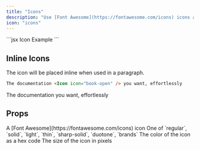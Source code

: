 ```yaml
---
title: "Icons"
description: "Use [Font Awesome](https://fontawesome.com/icons) icons anywhere in the doc"
icon: "icons"
---
```


<Icon icon="book-open" size={32} />

<RequestExample>
```jsx Icon Example
<Icon icon="book-open" size={32} />
```
</RequestExample>

## Inline Icons

The icon will be placed inline when used in a paragraph.

```markdown
The documentation <Icon icon="book-open" /> you want, effortlessly
```

The documentation <Icon icon="book-open" /> you want, effortlessly

## Props

<ResponseField name="icon" type="string" required>
  A [Font Awesome](https://fontawesome.com/icons) icon
</ResponseField>

<ResponseField name="iconType" type="string">
  One of `regular`, `solid`, `light`, `thin`, `sharp-solid`, `duotone`, `brands`
</ResponseField>

<ResponseField name="color" type="string">
  The color of the icon as a hex code
</ResponseField>

<ResponseField name="size" type="number">
  The size of the icon in pixels
</ResponseField>